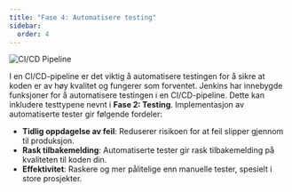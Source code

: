 ```yaml
---
title: "Fase 4: Automatisere testing"
sidebar:
  order: 4
---
```


![CI/CD Pipeline](../../../../assets/images/AutoTest.png)

I en CI/CD-pipeline er det viktig å automatisere testingen for å sikre at koden er av høy kvalitet og fungerer som forventet.
Jenkins har innebygde funksjoner for å automatisere testingen i en CI/CD-pipeline. Dette kan inkludere testtypene nevnt i **Fase 2: Testing**. Implementasjon av automatiserte tester gir følgende fordeler:

- **Tidlig oppdagelse av feil**: Reduserer risikoen for at feil slipper gjennom til produksjon.
- **Rask tilbakemelding**: Automatiserte tester gir rask tilbakemelding på kvaliteten til koden din.
- **Effektivitet**: Raskere og mer pålitelige enn manuelle tester, spesielt i store prosjekter.


<SelectCorrect
  question="Hva er formålet med å automatisere testingen i en CI/CD-pipeline?"
  correct="For å sikre at koden er av høy kvalitet og fungerer som forventet."
  wrong1="For å teste koden i et realistisk miljø før den rulles ut til produksjon."
  wrong2="For å overvåke ytelsen og tilstanden til applikasjonen."
/>


<LikeThisPage />
